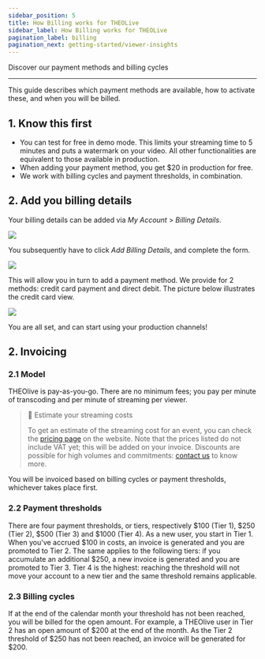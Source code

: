 ```yaml
---
sidebar_position: 5
title: How Billing works for THEOLive
sidebar_label: How Billing works for THEOLive
pagination_label: billing
pagination_next: getting-started/viewer-insights
---
```


Discover our payment methods and billing cycles

---

This guide describes which payment methods are available, how to activate these, and when you will be billed.

## 1. Know this first

- You can test for free in demo mode. This limits your streaming time to 5 minutes and puts a watermark on your video. All other functionalities are equivalent to those available in production.
- When adding your payment method, you get $20 in production for free.
- We work with billing cycles and payment thresholds, in combination.

## 2. Add you billing details

Your billing details can be added via _My Account_ > _Billing Details_.

![](../assets/img/dcb32a2-billing-details.PNG)

You subsequently have to click _Add Billing Details_, and complete the form.

![](../assets/img/8e7abe9-2.Billing-details-fields-overview.PNG)

This will allow you in turn to add a payment method. We provide for 2 methods: credit card payment and direct debit. The picture below illustrates the credit card view.

![](../assets/img/76aaff1-3.Add-credit-or-debit-card.PNG)

You are all set, and can start using your production channels!

## 2. Invoicing

### 2.1 Model

THEOlive is pay-as-you-go. There are no minimum fees; you pay per minute of transcoding and per minute of streaming per viewer.

> 📘 Estimate your streaming costs
>
> To get an estimate of the streaming cost for an event, you can check the [pricing page](https://www.theoplayer.com/pricing/theolive) on the website. Note that the prices listed do not include VAT yet; this will be added on your invoice. Discounts are possible for high volumes and commitments: [contact us](https://www.theoplayer.com/contact-us) to know more.

You will be invoiced based on billing cycles or payment thresholds, whichever takes place first.

### 2.2 Payment thresholds

There are four payment thresholds, or tiers, respectively $100 (Tier 1), $250 (Tier 2), $500 (Tier 3) and $1000 (Tier 4). As a new user, you start in Tier 1. When you've accrued $100 in costs, an invoice is generated and you are promoted to Tier 2. The same applies to the following tiers: if you accumulate an additional $250, a new invoice is generated and you are promoted to Tier 3. Tier 4 is the highest: reaching the threshold will not move your account to a new tier and the same threshold remains applicable.

### 2.3 Billing cycles

If at the end of the calendar month your threshold has not been reached, you will be billed for the open amount. For example, a THEOlive user in Tier 2 has an open amount of $200 at the end of the month. As the Tier 2 threshold of $250 has not been reached, an invoice will be generated for $200.
